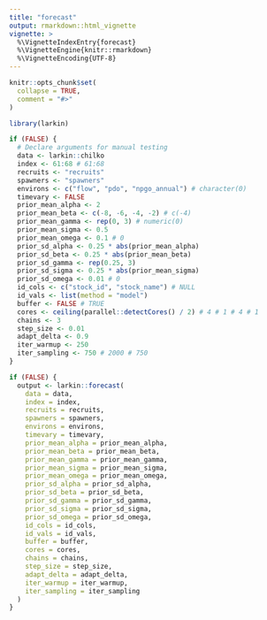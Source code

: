 ```yaml
---
title: "forecast"
output: rmarkdown::html_vignette
vignette: >
  %\VignetteIndexEntry{forecast}
  %\VignetteEngine{knitr::rmarkdown}
  %\VignetteEncoding{UTF-8}
---
```


```r
knitr::opts_chunk$set(
  collapse = TRUE,
  comment = "#>"
)
```

```r
library(larkin)
```

```r
if (FALSE) {
  # Declare arguments for manual testing
  data <- larkin::chilko
  index <- 61:68 # 61:68
  recruits <- "recruits"
  spawners <- "spawners"
  environs <- c("flow", "pdo", "npgo_annual") # character(0)
  timevary <- FALSE
  prior_mean_alpha <- 2
  prior_mean_beta <- c(-8, -6, -4, -2) # c(-4)
  prior_mean_gamma <- rep(0, 3) # numeric(0)
  prior_mean_sigma <- 0.5
  prior_mean_omega <- 0.1 # 0
  prior_sd_alpha <- 0.25 * abs(prior_mean_alpha)
  prior_sd_beta <- 0.25 * abs(prior_mean_beta)
  prior_sd_gamma <- rep(0.25, 3)
  prior_sd_sigma <- 0.25 * abs(prior_mean_sigma)
  prior_sd_omega <- 0.01 # 0
  id_cols <- c("stock_id", "stock_name") # NULL
  id_vals <- list(method = "model")
  buffer <- FALSE # TRUE
  cores <- ceiling(parallel::detectCores() / 2) # 4 # 1 # 4 # 1
  chains <- 3
  step_size <- 0.01
  adapt_delta <- 0.9
  iter_warmup <- 250
  iter_sampling <- 750 # 2000 # 750
}


```


```r
if (FALSE) {
  output <- larkin::forecast(
    data = data,
    index = index,
    recruits = recruits,
    spawners = spawners,
    environs = environs,
    timevary = timevary,
    prior_mean_alpha = prior_mean_alpha,
    prior_mean_beta = prior_mean_beta,
    prior_mean_gamma = prior_mean_gamma,
    prior_mean_sigma = prior_mean_sigma,
    prior_mean_omega = prior_mean_omega,
    prior_sd_alpha = prior_sd_alpha,
    prior_sd_beta = prior_sd_beta,
    prior_sd_gamma = prior_sd_gamma,
    prior_sd_sigma = prior_sd_sigma,
    prior_sd_omega = prior_sd_omega,
    id_cols = id_cols,
    id_vals = id_vals,
    buffer = buffer,
    cores = cores,
    chains = chains,
    step_size = step_size,
    adapt_delta = adapt_delta,
    iter_warmup = iter_warmup,
    iter_sampling = iter_sampling
  )
}



```

